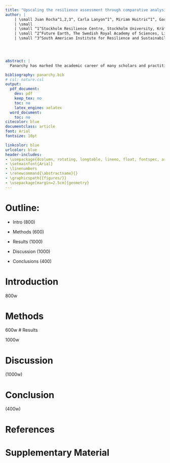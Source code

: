```yaml
---
title: "Upscaling the resilience assessment through comparative analysis"
author: |
    | \small Juan Rocha^1,2,3^, Carla Lanyon^1^, Miriam Huitric^1^, Garry Peterson^1^
    | \small
    | \small ^1^Stockholm Resilience Centre, Stockholm University, Kräftriket 2B, 10691 Stockholm
    | \small ^2^Future Earth, The Swedish Royal Academy of Sciences, Lilla Frescativägen 4A, 104 05 Stockholm
    | \small ^3^South American Institute for Resilience and Sustainability Studies, Maldonado, Uruguay

    


abstract: |
  Panarchy has marked the academic career of many scholars and practitioners facing environmental problems. Initially introduced as a conceptual framework and set of metaphors, panarchy has gained the attention of scholars across many disciplines and its ideas continue to inspire further conceptual developments. To what extent these concepts have developed, theorized and empirically grounded are questions we address by reviewing the literature with qualitative methods and machine learning. We find that the adaptive cycle is the feature of panarchy that has attracted more attention. Challenges remain in empirically grounding the metaphor, but recent theoretical and empirical work offer some avenues for future research.

bibliography: panarchy.bib
# csl: nature.csl
output:
  pdf_document:
    dev: pdf
    keep_tex: no
    toc: no
    latex_engine: xelatex
  word_document:
    toc: no
citecolor: blue
documentclass: article
font: Arial
fontsize: 10pt

linkcolor: blue
urlcolor: blue
header-includes:
- \usepackage{dcolumn, rotating, longtable, lineno, float, fontspec, array, tabularx}
- \setmainfont{Arial}
- \linenumbers
- \renewcommand{\abstractname}{}
- \graphicspath{{figures/}}
- \usepackage[margin=2.5cm]{geometry}
---
```


# Outline:

- Intro (800)

- Methods (600)

- Results (1000)

- Discussion (1000)

- Conclusions (400)

# Introduction

800w

# Methods

600w
# Results

1000w

# Discussion
(1000w)


# Conclusion
(400w)


# References

<div id="refs"></div>



\pagebreak

# Supplementary Material {#sec:SM}

\renewcommand\thefigure{S\arabic{figure}}
\renewcommand\thetable{S\arabic{table}}
\setcounter{table}{0}
\setcounter{figure}{0}


